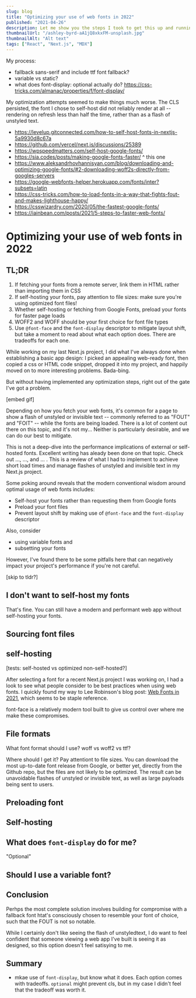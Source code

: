 ```yaml
---
slug: blog
title: "Optimizing your use of web fonts in 2022"
published: "2021-04-26"
description: Let me show you the steps I took to get this up and running. Shows how a post is published via MDX.
thumbnailUrl: "/ashley-byrd-aA1jQ8xkxFM-unsplash.jpg"
thumbnailAlt: "Alt text"
tags: ["React", "Next.js", "MDX"]
---
```



My process:

- fallback sans-serif and include ttf font fallback?
- variable vs static?
- what does font-display: optional actually do? https://css-tricks.com/almanac/properties/f/font-display/

My optimization attempts seemed to make things much worse. The CLS persisted, the font I chose to self-host did not reliably render at all -- rendering on refresh less than half the time, rather than as a flash of unstyled text.

- https://levelup.gitconnected.com/how-to-self-host-fonts-in-nextjs-5a9930d8c67a
- https://github.com/vercel/next.js/discussions/25389
- https://wpspeedmatters.com/self-host-google-fonts/
- https://sia.codes/posts/making-google-fonts-faster/
  ^ this one
- https://www.aleksandrhovhannisyan.com/blog/downloading-and-optimizing-google-fonts/#2-downloading-woff2s-directly-from-googles-servers
- https://google-webfonts-helper.herokuapp.com/fonts/inter?subsets=latin
- https://css-tricks.com/how-to-load-fonts-in-a-way-that-fights-fout-and-makes-lighthouse-happy/
- https://csswizardry.com/2020/05/the-fastest-google-fonts/
- https://iainbean.com/posts/2021/5-steps-to-faster-web-fonts/

# Optimizing your use of web fonts in 2022

## TL;DR

1. If fetching your fonts from a remote server, link them in HTML rather than importing them in CSS
2. If self-hosting your fonts, pay attention to file sizes: make sure you're using optimized font files!
3. Whether self-hosting or fetching from Google Fonts, preload your fonts for faster page loads
4. WOFF2 and WOFF should be your first choice for font file types
5. Use `@font-face` and the `font-display` descriptor to mitigate layout shift, but take a moment to read about what each option does. There are tradeoffs for each one.

While working on my last Next.js project, I did what I've always done when establishing a basic app design: I picked an appealing web-ready font, then copied a css or HTML code snippet, dropped it into my project, and happily moved on to more interesting problems. Bada-bing.

But without having implemented any optimization steps, right out of the gate I've got a problem.

[embed gif]

Depending on how you fetch your web fonts, it's common for a page to show a flash of unstyled or invisible text -- commonly referred to as "FOUT" and "FOIT" -- while the fonts are being loaded. There is a lot of content out there on this topic, and it's not my... Neither is particularly desirable, and we can do our best to mitigate.

This is not a deep-dive into the performance implications of external or self-hosted fonts. Excellent writing has aleady been done on that topic. Check out ..., ..., and ... . This is a review of what I had to implement to achieve short load times and manage flashes of unstyled and invisible text in my Next.js project.

Some poking around reveals that the modern conventional wisdom around optimal usage of web fonts includes:

- Self-host your fonts rather than requesting them from Google fonts
- Preload your font files
- Prevent layout shift by making use of `@font-face` and the `font-display` descriptor

Also, consider

- using variable fonts and
- subsetting your fonts

However, I've found there to be some pitfalls here that can negatively impact your project's performance if you're not careful.

[skip to tldr?]

## I don't want to self-host my fonts

That's fine. You can still have a modern and performant web app without self-hosting your fonts.

## Sourcing font files

## self-hosting

[tests: self-hosted vs optimized non-self-hosted?]

After selecting a font for a recent Next.js project I was working on, I had a look to see what people consider to be best practices when using web fonts. I quickly found my way to Lee Robinson's blog post: [Web Fonts in 2021](https://leerob.io/blog/fonts), which seems to be staple reference.

font-face is a relatively modern tool built to give us control over where me make these compromises.

## File formats

What font format should I use?
woff vs woff2 vs ttf?

Where should I get it?
Pay attentiont to file sizes. You can download the most up-to-date font release from Google, or better yet, directly from the Github repo, but the files are not likely to be optimized. The result can be unavoidable flashes of unstyled or invisible text, as well as large payloads being sent to users.

## Preloading font

## Self-hosting

## What does `font-display` do for me?

"Optional"

## Should I use a variable font?

## Conclusion

Perhps the most complete solution involves building for compromise with a fallback font htat's consciously chosen to resemble your font of choice, such that the FOUT is not so notable.

While I certainly don't like seeing the flash of unstyledtext, I do want to feel confident that someone viewing a web app I've built is seeing it as designed, so this option doesn't feel satisying to me.

## Summary

- mkae use of `font-display`, but know what it does. Each option comes with tradeoffs. `optional` might prevent cls, but in my case I didn't feel that the tradeoff was worth it.

